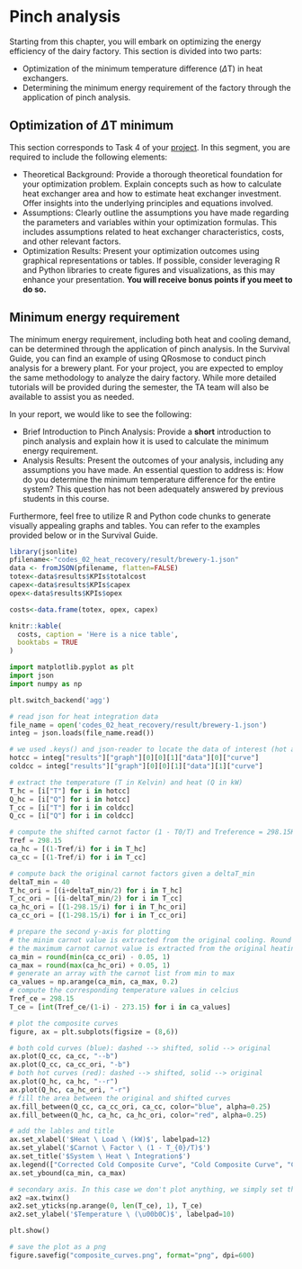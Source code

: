 # Pinch analysis
Starting from this chapter, you will embark on optimizing the energy efficiency of the dairy factory. This section is divided into two parts:

- Optimization of the minimum temperature difference ($\Delta$T) in heat exchangers.
- Determining the minimum energy requirement of the factory through the application of pinch analysis.

## Optimization of $\Delta$T minimum

This section corresponds to Task 4 of your [project](https://ipese-lectures.epfl.ch/advanced-energetics/project-description/project-5.html#industrial-round-table-4). In this segment, you are required to include the following elements:

- Theoretical Background: Provide a thorough theoretical foundation for your optimization problem. Explain concepts such as how to calculate heat exchanger area and how to estimate heat exchanger investment. Offer insights into the underlying principles and equations involved.
- Assumptions: Clearly outline the assumptions you have made regarding the parameters and variables within your optimization formulas. This includes assumptions related to heat exchanger characteristics, costs, and other relevant factors.
- Optimization Results: Present your optimization outcomes using graphical representations or tables. If possible, consider leveraging R and Python libraries to create figures and visualizations, as this may enhance your presentation. **You will receive bonus points if you meet to do so.**

## Minimum energy requirement

The minimum energy requirement, including both heat and cooling demand, can be determined through the application of pinch analysis. In the Survival Guide, you can find an example of using QRosmose to conduct pinch analysis for a brewery plant. For your project, you are expected to employ the same methodology to analyze the dairy factory. While more detailed tutorials will be provided during the semester, the TA team will also be available to assist you as needed.

In your report, we would like to see the following:

- Brief Introduction to Pinch Analysis: Provide a **short** introduction to pinch analysis and explain how it is used to calculate the minimum energy requirement.
- Analysis Results: Present the outcomes of your analysis, including any assumptions you have made. An essential question to address is: How do you determine the minimum temperature difference for the entire system? This question has not been adequately answered by previous students in this course.

Furthermore, feel free to utilize R and Python code chunks to generate visually appealing graphs and tables. You can refer to the examples provided below or in the Survival Guide.

```r
library(jsonlite)
pfilename<-"codes_02_heat_recovery/result/brewery-1.json"
data <- fromJSON(pfilename, flatten=FALSE)
totex<-data$results$KPIs$totalcost
capex<-data$results$KPIs$capex
opex<-data$results$KPIs$opex

costs<-data.frame(totex, opex, capex)
```

```r
knitr::kable(
  costs, caption = 'Here is a nice table',
  booktabs = TRUE
)
```

```python
import matplotlib.pyplot as plt
import json
import numpy as np

plt.switch_backend('agg')

# read json for heat integration data
file_name = open('codes_02_heat_recovery/result/brewery-1.json')
integ = json.loads(file_name.read())

# we used .keys() and json-reader to locate the data of interest (hot and cold composite curves)
hotcc = integ["results"]["graph"][0][0][1]["data"][0]["curve"]
coldcc = integ["results"]["graph"][0][0][1]["data"][1]["curve"]

# extract the temperature (T in Kelvin) and heat (Q in kW)
T_hc = [i["T"] for i in hotcc]
Q_hc = [i["Q"] for i in hotcc]
T_cc = [i["T"] for i in coldcc]
Q_cc = [i["Q"] for i in coldcc]

# compute the shifted carnot factor (1 - T0/T) and Treference = 298.15K
Tref = 298.15 
ca_hc = [(1-Tref/i) for i in T_hc]
ca_cc = [(1-Tref/i) for i in T_cc]

# compute back the original carnot factors given a deltaT_min
deltaT_min = 40
T_hc_ori = [(i+deltaT_min/2) for i in T_hc]
T_cc_ori = [(i-deltaT_min/2) for i in T_cc]
ca_hc_ori = [(1-298.15/i) for i in T_hc_ori]
ca_cc_ori = [(1-298.15/i) for i in T_cc_ori]

# prepare the second y-axis for plotting
# the minim carnot value is extracted from the original cooling. Round it to the lowest .0
# the maximum carnot carnot value is extracted from the original heating. Round it to the highest .0
ca_min = round(min(ca_cc_ori) - 0.05, 1)
ca_max = round(max(ca_hc_ori) + 0.05, 1)
# generate an array with the carnot list from min to max
ca_values = np.arange(ca_min, ca_max, 0.2)
# compute the corresponding temperature values in celcius
Tref_ce = 298.15
T_ce = [int(Tref_ce/(1-i) - 273.15) for i in ca_values]

# plot the composite curves
figure, ax = plt.subplots(figsize = (8,6))

# both cold curves (blue): dashed --> shifted, solid --> original
ax.plot(Q_cc, ca_cc, "--b")
ax.plot(Q_cc, ca_cc_ori, "-b")
# both hot curves (red): dashed --> shifted, solid --> original
ax.plot(Q_hc, ca_hc, "--r")
ax.plot(Q_hc, ca_hc_ori, "-r")
# fill the area between the original and shifted curves
ax.fill_between(Q_cc, ca_cc_ori, ca_cc, color="blue", alpha=0.25)
ax.fill_between(Q_hc, ca_hc, ca_hc_ori, color="red", alpha=0.25)

# add the lables and title
ax.set_xlabel('$Heat \ Load \ (kW)$', labelpad=12)
ax.set_ylabel('$Carnot \ Factor \ (1 - T_{0}/T)$')
ax.set_title('$System \ Heat \ Integration$')
ax.legend(["Corrected Cold Composite Curve", "Cold Composite Curve", "Corrected Hot Composite Curve", "Hot Composite Curve"])
ax.set_ybound(ca_min, ca_max)

# secondary axis. In this case we don't plot anything, we simply set the secondary axis ticks
ax2 =ax.twinx()
ax2.set_yticks(np.arange(0, len(T_ce), 1), T_ce)
ax2.set_ylabel('$Temperature \ (\u00b0C)$', labelpad=10)

plt.show()

# save the plot as a png
figure.savefig("composite_curves.png", format="png", dpi=600)
```











